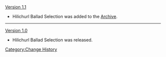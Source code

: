 [[Version 1.1]]
* Hilichurl Ballad Selection was added to the [[Archive]].
----
[[Version 1.0]]
* Hilichurl Ballad Selection was released.
<noinclude>[[Category:Change History]]</noinclude>
